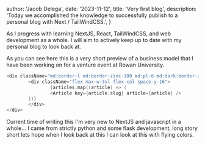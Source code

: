 
  author: 'Jacob Delega',
  date: '2023-11-12',
  title: 'Very first blog',
  description:
    'Today we accomplished the knowledge to successfully publish to a personal blog with Next / TailWindCSS.',
}


As I progress with learning NextJS, React, TailWindCSS, and web development as a whole. I will aim to actively keep up to date with my personal blog to look back at. 


As you can see here this is a very short preview of a business model that I have been working on for a venture event at Rowan University. 

```c
<div className="md:border-l md:border-zinc-100 md:pl-6 md:dark:border-zinc-700/40">
        <div className="flex max-w-3xl flex-col space-y-16">
                {articles.map((article) => (
                <Article key={article.slug} article={article} />
        ))}
        </div>
</div>
```

Current time of writing this I'm very new to NextJS and javascript in a whole... I came from strictly python and some flask development, long story short lets hope when I look back at this I can look at this with flying colors.

